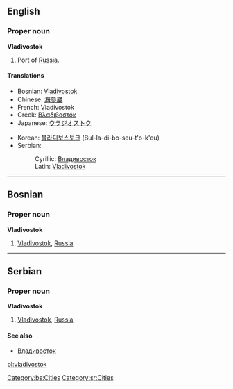 ==English==

===Proper noun===
{{wikipedia}}
'''Vladivostok'''
# Port of [[Russia]].

====Translations====
{{top}}
*Bosnian: [[Vladivostok#Bosnian|Vladivostok]] {{m}}
*Chinese: [[海參崴]]
*French: Vladivostok
*Greek: [[Βλαδιβοστόκ]]
*Japanese: [[ウラジオストク]]
{{mid}}
*Korean: [[블라디보스토크]] (Bul-la-di-bo-seu-t'o-k'eu)
*Serbian:
*:Cyrillic: [[Владивосток#Serbian|Владивосток]] {{m}}
*:Latin: [[Vladivostok#Serbian|Vladivostok]] {{m}}
{{bottom}}

----

==Bosnian==
===Proper noun===
'''Vladivostok''' {{m}}
#[[Vladivostok#English|Vladivostok]], [[Russia]]
[[Category:bs:Cities]]

----

==Serbian==
===Proper noun===
'''Vladivostok''' {{m}}
#[[Vladivostok#English|Vladivostok]], [[Russia]]
====See also====
*[[Владивосток#Serbian|Владивосток]]
[[Category:sr:Cities]]

[[pl:vladivostok]]
